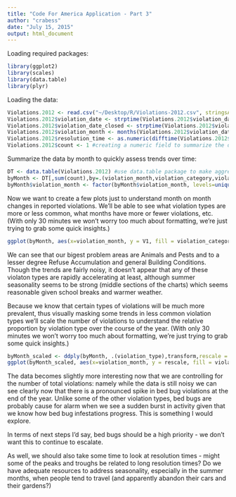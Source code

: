 ```yaml
---
title: "Code For America Application - Part 3"
author: "crabess"
date: "July 15, 2015"
output: html_document
---
```

Loading required packages:

```r
library(ggplot2)
library(scales)
library(data.table)
library(plyr)
```

Loading the data:
```r
Violations.2012 <- read.csv("~/Desktop/R/Violations-2012.csv", stringsAsFactors=FALSE)
Violations.2012$violation_date <- strptime(Violations.2012$violation_date,"%Y-%m-%d %H:%M:%S") 
Violations.2012$violation_date_closed <- strptime(Violations.2012$violation_date_closed,"%Y-%m-%d %H:%M:%S") #coercing violation dates to date formats
Violations.2012$violation_month <- months(Violations.2012$violation_date) #creating a field that maps the month to the violation
Violations.2012$resolution_time <- as.numeric(difftime(Violations.2012$violation_date_closed,Violations.2012$violation_date, units = "days")) #creating a field that tracks resolution time for each violation
Violations.2012$count <- 1 #creating a numeric field to summarize the data
```

Summarize the data by month to quickly assess trends over time:
```r
DT <- data.table(Violations.2012) #use data.table package to make aggregating quicker
byMonth <- DT[,sum(count),by=.(violation_month,violation_category,violation_type)] #now we can look at monthly, as opposed to daily, trends
byMonth$violation_month <- factor(byMonth$violation_month, levels=unique(byMonth$violation_month)) #factorize months so that when we chart they appear in the correct order
```

Now we want to create a few plots just to understand month on month changes in reported violations. We'll be able to see what violation types are more or less common, what months have more or fewer violations, etc. (With only 30 minutes we won't worry too much about formatting, we're just trying to grab some quick insights.)
```r
ggplot(byMonth, aes(x=violation_month, y = V1, fill = violation_category)) + geom_bar(stat = "identity") + facet_wrap(~violation_type) #see attached png for larger chart
```

We can see that our bigest problem areas are Animals and Pests and to a lesser degree Refuse Accumulation and general Building Conditions. Though the trends are fairly noisy, it doesn't appear that any of these violaton types are rapidly accelerating at least, although summer seasonality seems to be strong (middle sections of the charts) which seems reasonable given school breaks and warmer weather.

Because we know that certain types of violations will be much more prevalent, thus visually masking some trends in less common violation types we'll scale the number of violations to understand the relative proportion by violation type over the course of the year. (With only 30 minutes we won't worry too much about formatting, we're just trying to grab some quick insights.)
```r
byMonth_scaled <- ddply(byMonth, .(violation_type),transform,rescale = rescale(V1))
ggplot(byMonth_scaled, aes(x=violation_month, y = rescale, fill = violation_category)) + geom_bar(stat = "identity") + facet_wrap(~violation_type) #see attached png for larger chart
```

The data becomes slightly more interesting now that we are controlling for the number of total violations: namely while the data is still noisy we can see clearly now that there is a pronounced spike in bed bug violations at the end of the year. Unlike some of the other violation types, bed bugs are probably cause for alarm when we see a sudden burst in activity given that we know how bed bug infestations progress. This is something I would explore.

In terms of next steps I'd say, bed bugs should be a high priority - we don't want this to continue to escalate. 

As well, we should also take some time to look at resolution times - might some of the peaks and troughs be related to long resolution times? Do we have adequate resources to address seasonality, especially in the summer months, when people tend to travel (and apparently abandon their cars and their gardens?)